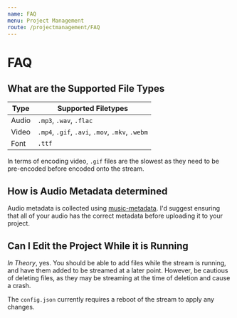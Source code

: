 ```yaml
---
name: FAQ
menu: Project Management
route: /projectmanagement/FAQ
---
```


# FAQ

## What are the Supported File Types

| Type | Supported Filetypes |
| - | - |
| Audio | `.mp3`, `.wav`, `.flac` |
| Video | `.mp4`, `.gif`, `.avi`, `.mov`, `.mkv`, `.webm` |
| Font | `.ttf` |

In terms of encoding video, `.gif` files are the slowest as they need to be pre-encoded before encoded onto the stream.


## How is Audio Metadata determined

Audio metadata is collected using [music-metadata](https://www.npmjs.com/package/music-metadata). I'd suggest ensuring that all of your audio has the correct metadata before uploading it to your project.

## Can I Edit the Project While it is Running

*In Theory*, yes. You should be able to add files while the stream is running, and have them added to be streamed at a later point. However, be cautious of deleting files, as they may be streaming at the time of deletion and cause a crash. 

The `config.json` currently requires a reboot of the stream to apply any changes.


